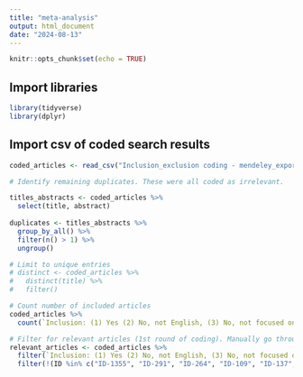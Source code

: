 ```yaml
---
title: "meta-analysis"
output: html_document
date: "2024-08-13"
---
```


```r
knitr::opts_chunk$set(echo = TRUE)
```

## Import libraries

```r
library(tidyverse)
library(dplyr)
```

## Import csv of coded search results

```r
coded_articles <- read_csv("Inclusion_exclusion coding - mendeley_export.csv")
```

```r
# Identify remaining duplicates. These were all coded as irrelevant.

titles_abstracts <- coded_articles %>% 
  select(title, abstract)  
  
duplicates <- titles_abstracts %>% 
  group_by_all() %>% 
  filter(n() > 1) %>% 
  ungroup()

# Limit to unique entries
# distinct <- coded_articles %>% 
#   distinct(title) %>% 
#   filter()

# Count number of included articles
coded_articles %>% 
  count(`Inclusion: (1) Yes (2) No, not English, (3) No, not focused on AI vs. human, (4) No, other reasons`)

# Filter for relevant articles (1st round of coding). Manually go through and remove any remaining duplicates. (Initially not identified because of slight punctuation differences)
relevant_articles <- coded_articles %>% 
  filter(`Inclusion: (1) Yes (2) No, not English, (3) No, not focused on AI vs. human, (4) No, other reasons` == 1) %>% 
  filter(!(ID %in% c("ID-1355", "ID-291", "ID-264", "ID-109", "ID-137", "ID-1295", "ID-1342", "ID-144", "ID-1134", "ID-127", "ID-459")))

```


